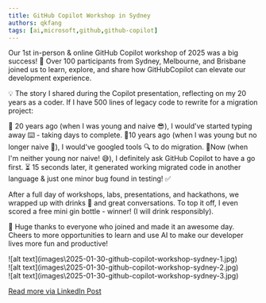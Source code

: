 ```yaml
---
title: GitHub Copilot Workshop in Sydney
authors: qkfang
tags: [ai,microsoft,github,github-copilot]
---
```


Our 1st in-person & online GitHub Copilot workshop of 2025 was a big success! 🎉 Over 100 participants from Sydney, Melbourne, and Brisbane joined us to learn, explore, and share how GitHubCopilot can elevate our development experience.

💡 The story I shared during the Copilot presentation, reflecting on my 20 years as a coder. If I have 500 lines of legacy code to rewrite for a migration project:

🔹 20 years ago (when I was young and naive 😎), I would've started typing away ⌨️ - taking days to complete.
🔹10 years ago (when I was young but no longer naive 🤔), I would've googled tools 🔍 to do migration. 
🔹Now (when I'm neither young nor naive! 😅), I definitely ask GitHub Copilot to have a go first. ⏳ 15 seconds later, it generated working migrated code in another language & just one minor bug found in testing! ✅

After a full day of workshops, labs, presentations, and hackathons, we wrapped up with drinks 🍹 and great conversations. To top it off, I even scored a free mini gin bottle - winner! (I will drink responsibly). 

🙌 Huge thanks to everyone who joined and made it an awesome day. Cheers to more opportunities to learn and use AI to make our developer lives more fun and productive!

<div className="img-grid">
  <div className="img-item">
    ![alt text](images\2025-01-30-github-copilot-workshop-sydney-1.jpg)
  </div>
  <div className="img-item">
    ![alt text](images\2025-01-30-github-copilot-workshop-sydney-2.jpg)
  </div>
  <div className="img-item">
    ![alt text](images\2025-01-30-github-copilot-workshop-sydney-3.jpg)
  </div>
</div>

<a href="https://www.linkedin.com/posts/qkfang_copilot-githubcopilot-ai-activity-7293912276846198784-uqsd" target="_blank">Read more via LinkedIn Post</a>